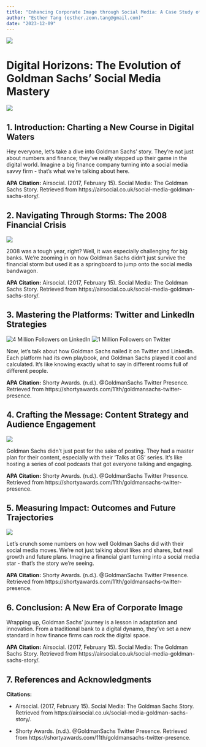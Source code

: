 ```yaml
---
title: "Enhancing Corporate Image through Social Media: A Case Study of Goldman Sachs"
author: "Esther Tang (esther.zeon.tang@gmail.com)"
date: "2023-12-09"
---
```


![](gs.png)

# Digital Horizons: The Evolution of Goldman Sachs' Social Media Mastery

![](gs1A.png)

## 1. Introduction: Charting a New Course in Digital Waters

Hey everyone, let’s take a dive into Goldman Sachs’ story. They’re not just about numbers and finance; they’ve really stepped up their game in the digital world. Imagine a big finance company turning into a social media savvy firm - that’s what we’re talking about here.

**APA Citation:**
Airsocial. (2017, February 15). Social Media: The Goldman Sachs Story. Retrieved from https://airsocial.co.uk/social-media-goldman-sachs-story/.

## 2. Navigating Through Storms: The 2008 Financial Crisis
![](gs2.png)

2008 was a tough year, right? Well, it was especially challenging for big banks. We’re zooming in on how Goldman Sachs didn’t just survive the financial storm but used it as a springboard to jump onto the social media bandwagon.


**APA Citation:**
Airsocial. (2017, February 15). Social Media: The Goldman Sachs Story. Retrieved from https://airsocial.co.uk/social-media-goldman-sachs-story/.

## 3. Mastering the Platforms: Twitter and LinkedIn Strategies
![4 Million Followers on LinkedIn](gslinkedin.png)
![1 Million Followers on Twitter](gstwitter.png)

Now, let’s talk about how Goldman Sachs nailed it on Twitter and LinkedIn. Each platform had its own playbook, and Goldman Sachs played it cool and calculated. It’s like knowing exactly what to say in different rooms full of different people.

**APA Citation:**
Shorty Awards. (n.d.). @GoldmanSachs Twitter Presence. Retrieved from https://shortyawards.com/11th/goldmansachs-twitter-presence.

## 4. Crafting the Message: Content Strategy and Audience Engagement
![](gstalk.png)

Goldman Sachs didn’t just post for the sake of posting. They had a master plan for their content, especially with their 'Talks at GS' series. It’s like hosting a series of cool podcasts that got everyone talking and engaging.

**APA Citation:**
Shorty Awards. (n.d.). @GoldmanSachs Twitter Presence. Retrieved from https://shortyawards.com/11th/goldmansachs-twitter-presence.

## 5. Measuring Impact: Outcomes and Future Trajectories

![](chartsgs.png)

Let's crunch some numbers on how well Goldman Sachs did with their social media moves. We're not just talking about likes and shares, but real growth and future plans. Imagine a financial giant turning into a social media star - that’s the story we’re seeing.


**APA Citation:**
Shorty Awards. (n.d.). @GoldmanSachs Twitter Presence. Retrieved from https://shortyawards.com/11th/goldmansachs-twitter-presence.

## 6. Conclusion: A New Era of Corporate Image

Wrapping up, Goldman Sachs’ journey is a lesson in adaptation and innovation. From a traditional bank to a digital dynamo, they’ve set a new standard in how finance firms can rock the digital space.

**APA Citation:**
Airsocial. (2017, February 15). Social Media: The Goldman Sachs Story. Retrieved from https://airsocial.co.uk/social-media-goldman-sachs-story/.

## 7. References and Acknowledgments

**Citations:**

- Airsocial. (2017, February 15). Social Media: The Goldman Sachs Story. Retrieved from https://airsocial.co.uk/social-media-goldman-sachs-story/.

- Shorty Awards. (n.d.). @GoldmanSachs Twitter Presence. Retrieved from https://shortyawards.com/11th/goldmansachs-twitter-presence.


